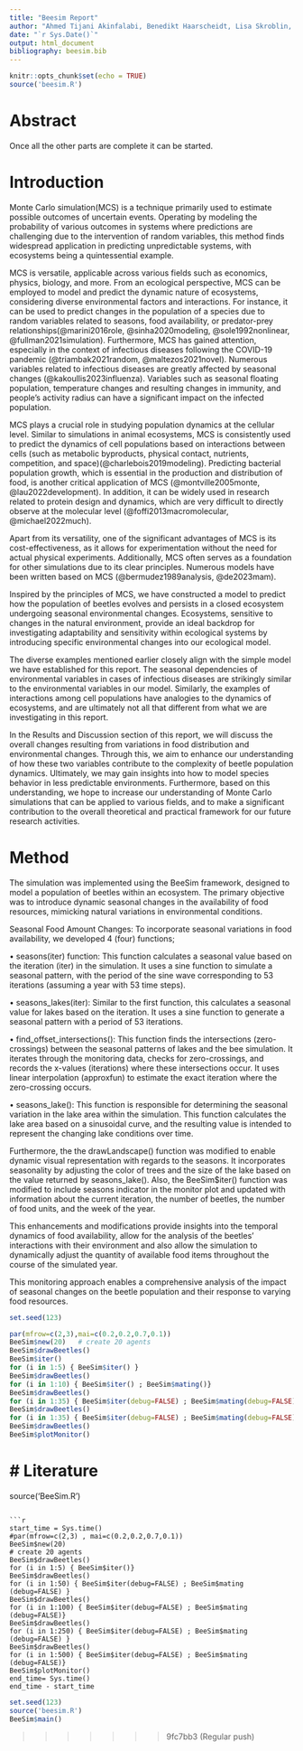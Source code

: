 ```yaml
---
title: "Beesim Report"
author: "Ahmed Tijani Akinfalabi, Benedikt Haarscheidt, Lisa Skroblin, Jaesub Kim"
date: "`r Sys.Date()`"
output: html_document
bibliography: beesim.bib
---
```


```r
knitr::opts_chunk$set(echo = TRUE)
source('beesim.R')
```

# Abstract

Once all the other parts are complete it can be started.


# Introduction

Monte Carlo simulation(MCS) is a technique primarily used to estimate possible outcomes of uncertain events. Operating by modeling the probability of various outcomes in systems where predictions are challenging due to the intervention of random variables, this method finds widespread application in predicting unpredictable systems, with ecosystems being a quintessential example.

MCS is versatile, applicable across various fields such as economics, physics, biology, and more. From an ecological perspective, MCS can be employed to model and predict the dynamic nature of ecosystems, considering diverse environmental factors and interactions. For instance, it can be used to predict changes in the population of a species due to random variables related to seasons, food availability, or predator-prey relationships(@marini2016role, @sinha2020modeling, @sole1992nonlinear, @fullman2021simulation). Furthermore, MCS has gained attention, especially in the context of infectious diseases following the COVID-19 pandemic (@triambak2021random, @maltezos2021novel). Numerous variables related to infectious diseases are greatly affected by seasonal changes (@kakoullis2023influenza). Variables such as seasonal floating population, temperature changes and resulting changes in immunity, and people's activity radius can have a significant impact on the infected population.

MCS plays a crucial role in studying population dynamics at the cellular level. Similar to simulations in animal ecosystems, MCS is consistently used to predict the dynamics of cell populations based on interactions between cells (such as metabolic byproducts, physical contact, nutrients, competition, and space)(@charlebois2019modeling). Predicting bacterial population growth, which is essential in the production and distribution of food, is another critical application of MCS (@montville2005monte, @lau2022development). In addition, it can be widely used in research related to protein design and dynamics, which are very difficult to directly observe at the molecular level (@foffi2013macromolecular, @michael2022much).

Apart from its versatility, one of the significant advantages of MCS is its cost-effectiveness, as it allows for experimentation without the need for actual physical experiments. Additionally, MCS often serves as a foundation for other simulations due to its clear principles. Numerous models have been written based on MCS (@bermudez1989analysis, @de2023mam).

Inspired by the principles of MCS, we have constructed a model to predict how the population of beetles evolves and persists in a closed ecosystem undergoing seasonal environmental changes. Ecosystems, sensitive to changes in the natural environment, provide an ideal backdrop for investigating adaptability and sensitivity within ecological systems by introducing specific environmental changes into our ecological model.

The diverse examples mentioned earlier closely align with the simple model we have established for this report. The seasonal dependencies of environmental variables in cases of infectious diseases are strikingly similar to the environmental variables in our model. Similarly, the examples of interactions among cell populations have analogies to the dynamics of ecosystems, and are ultimately not all that different from what we are investigating in this report.

In the Results and Discussion section of this report, we will discuss the overall changes resulting from variations in food distribution and environmental changes. Through this, we aim to enhance our understanding of how these two variables contribute to the complexity of beetle population dynamics. Ultimately, we may gain insights into how to model species behavior in less predictable environments. Furthermore, based on this understanding, we hope to increase our understanding of Monte Carlo simulations that can be applied to various fields, and to make a significant contribution to the overall theoretical and practical framework for our future research activities.



# Method

The simulation was implemented using the BeeSim framework, designed to model a population of beetles within an ecosystem. The primary objective was to introduce dynamic seasonal changes in the availability of food resources, mimicking natural variations in environmental conditions.

Seasonal Food Amount Changes:
To incorporate seasonal variations in food availability, we developed 4 (four) functions;

• seasons(iter) function: This function calculates a seasonal value based on the iteration (iter) in the simulation. It uses a sine function to simulate a seasonal pattern, with the period of the sine wave corresponding to 53 iterations (assuming a year with 53 time steps).

• seasons_lakes(iter): Similar to the first function, this calculates a seasonal value for lakes based on the iteration. It uses a sine function to generate a seasonal pattern with a period of 53 iterations.

• find_offset_intersections(): This function finds the intersections (zero-crossings) between the seasonal patterns of lakes and the bee simulation. It iterates through the monitoring data, checks for zero-crossings, and records the x-values (iterations) where these intersections occur. It uses linear interpolation (approxfun) to estimate the exact iteration where the zero-crossing occurs.

• seasons_lake(): This function is responsible for determining the seasonal variation in the lake area within the simulation. This function calculates the lake area based on a sinusoidal curve, and the resulting value is intended to represent the changing lake conditions over time.

Furthermore, the the drawLandscape() function was modified to enable dynamic visual representation with regards to the seasons. It incorporates seasonality by adjusting the color of trees and the size of the lake based on the value returned by seasons_lake(). Also, the BeeSim$iter() function was modified to include seasons indicator in the monitor plot and updated with information about the current iteration, the number of beetles, the number of food units, and the week of the year.

This enhancements and modifications provide insights into the temporal dynamics of food availability, allow for the analysis of the beetles' interactions with their environment and also allow the simulation to dynamically adjust the quantity of available food items throughout the course of the simulated year.

This monitoring approach enables a comprehensive analysis of the impact of seasonal changes on the beetle population and their response to varying food resources.

```r
set.seed(123)

par(mfrow=c(2,3),mai=c(0.2,0.2,0.7,0.1))
BeeSim$new(20)   # create 20 agents
BeeSim$drawBeetles()
BeeSim$iter()
for (i in 1:5) { BeeSim$iter() }
BeeSim$drawBeetles()
for (i in 1:10) { BeeSim$iter() ; BeeSim$mating()}
BeeSim$drawBeetles()
for (i in 1:35) { BeeSim$iter(debug=FALSE) ; BeeSim$mating(debug=FALSE)}
BeeSim$drawBeetles()
for (i in 1:35) { BeeSim$iter(debug=FALSE) ; BeeSim$mating(debug=FALSE)}
BeeSim$drawBeetles()
BeeSim$plotMonitor()
```

# Literature
=======
source('BeeSim.R')
```

```r
start_time = Sys.time()
#par(mfrow=c(2,3) , mai=c(0.2,0.2,0.7,0.1))
BeeSim$new(20)
# create 20 agents
BeeSim$drawBeetles()
for (i in 1:5) { BeeSim$iter()}
BeeSim$drawBeetles()
for (i in 1:50) { BeeSim$iter(debug=FALSE) ; BeeSim$mating (debug=FALSE) }
BeeSim$drawBeetles()
for (i in 1:100) { BeeSim$iter(debug=FALSE) ; BeeSim$mating (debug=FALSE)}
BeeSim$drawBeetles()
for (i in 1:250) { BeeSim$iter(debug=FALSE) ; BeeSim$mating (debug=FALSE) } 
BeeSim$drawBeetles()
for (i in 1:500) { BeeSim$iter(debug=FALSE) ; BeeSim$mating (debug=FALSE)}
BeeSim$plotMonitor()
end_time= Sys.time() 
end_time - start_time

```

```r
set.seed(123)
source('beesim.R')
BeeSim$main()
```

>>>>>>> 9fc7bb3 (Regular push)
